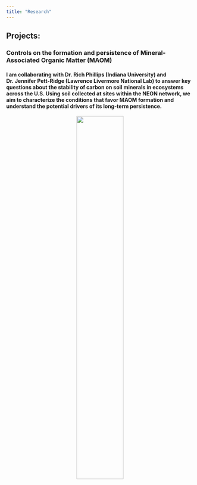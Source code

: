```yaml
---
title: "Research"
---
```





## Projects:


### Controls on the formation and persistence of Mineral-Associated Organic Matter (MAOM)

#### I am collaborating with Dr. Rich Phillips (Indiana University) and Dr. Jennifer Pett-Ridge (Lawrence Livermore National Lab) to answer key questions about the stability of carbon on soil minerals in ecosystems across the U.S. Using soil collected at sites within the NEON network, we aim to characterize the conditions that favor MAOM formation and understand the potential drivers of its long-term persistence. 

<center>

![](images/neon.png){width="50%"}

</center>
